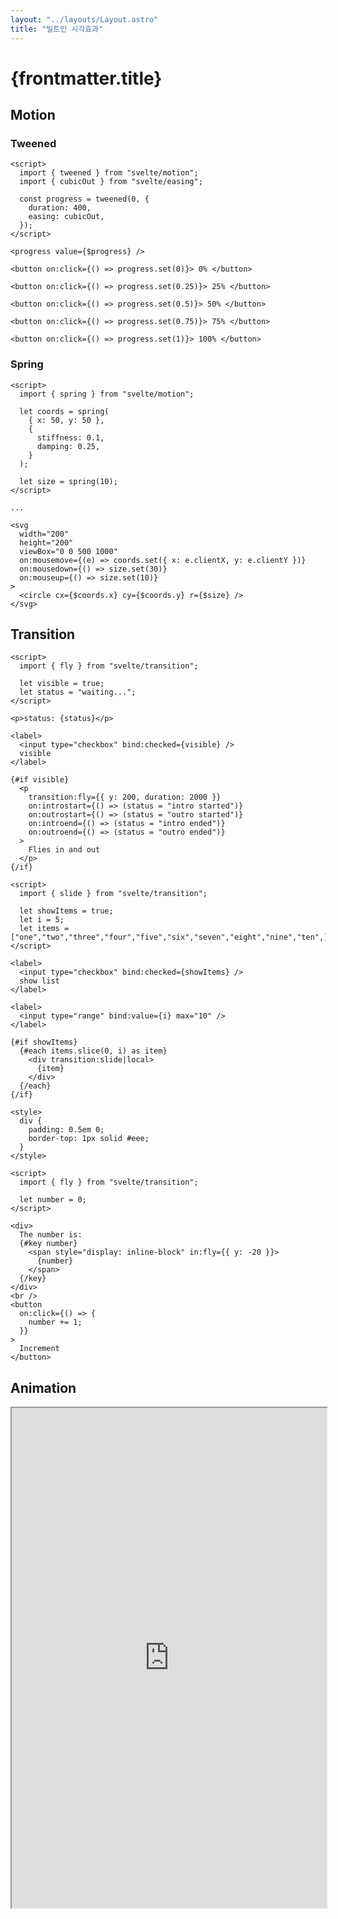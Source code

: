 ```yaml
---
layout: "../layouts/Layout.astro"
title: "빌트인 시각효과"
---
```



# {frontmatter.title}

## Motion

### Tweened

<ComponentAndCode>
  <App slot="component" client:load />

```svelte
<script>
  import { tweened } from "svelte/motion";
  import { cubicOut } from "svelte/easing";

  const progress = tweened(0, {
    duration: 400,
    easing: cubicOut,
  });
</script>

<progress value={$progress} />

<button on:click={() => progress.set(0)}> 0% </button>

<button on:click={() => progress.set(0.25)}> 25% </button>

<button on:click={() => progress.set(0.5)}> 50% </button>

<button on:click={() => progress.set(0.75)}> 75% </button>

<button on:click={() => progress.set(1)}> 100% </button>
```

</ComponentAndCode>

### Spring

<ComponentAndCode>
  <App2 slot="component" client:load />

```svelte
<script>
  import { spring } from "svelte/motion";

  let coords = spring(
    { x: 50, y: 50 },
    {
      stiffness: 0.1,
      damping: 0.25,
    }
  );

  let size = spring(10);
</script>

...

<svg
  width="200"
  height="200"
  viewBox="0 0 500 1000"
  on:mousemove={(e) => coords.set({ x: e.clientX, y: e.clientY })}
  on:mousedown={() => size.set(30)}
  on:mouseup={() => size.set(10)}
>
  <circle cx={$coords.x} cy={$coords.y} r={$size} />
</svg>
```

</ComponentAndCode>

## Transition

<ComponentAndCode>
  <App3 slot="component" client:load />

```svelte
<script>
  import { fly } from "svelte/transition";

  let visible = true;
  let status = "waiting...";
</script>

<p>status: {status}</p>

<label>
  <input type="checkbox" bind:checked={visible} />
  visible
</label>

{#if visible}
  <p
    transition:fly={{ y: 200, duration: 2000 }}
    on:introstart={() => (status = "intro started")}
    on:outrostart={() => (status = "outro started")}
    on:introend={() => (status = "intro ended")}
    on:outroend={() => (status = "outro ended")}
  >
    Flies in and out
  </p>
{/if}
```

</ComponentAndCode>

<ComponentAndCode>
  <App4 slot="component" client:load />

```svelte
<script>
  import { slide } from "svelte/transition";

  let showItems = true;
  let i = 5;
  let items = ["one","two","three","four","five","six","seven","eight","nine","ten",];
</script>

<label>
  <input type="checkbox" bind:checked={showItems} />
  show list
</label>

<label>
  <input type="range" bind:value={i} max="10" />
</label>

{#if showItems}
  {#each items.slice(0, i) as item}
    <div transition:slide|local>
      {item}
    </div>
  {/each}
{/if}

<style>
  div {
    padding: 0.5em 0;
    border-top: 1px solid #eee;
  }
</style>

```

</ComponentAndCode>

<ComponentAndCode>
  <App5 slot="component" client:load />

```svelte
<script>
  import { fly } from "svelte/transition";

  let number = 0;
</script>

<div>
  The number is:
  {#key number}
    <span style="display: inline-block" in:fly={{ y: -20 }}>
      {number}
    </span>
  {/key}
</div>
<br />
<button
  on:click={() => {
    number += 1;
  }}
>
  Increment
</button>

```

</ComponentAndCode>

## Animation

<iframe width="100%" height="800px" src="https://svelte.dev/tutorial/animate" />
